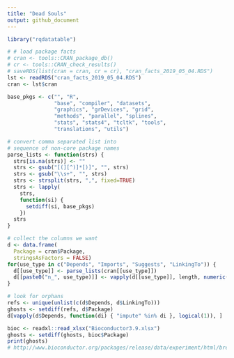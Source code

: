 ```yaml
---
title: "Dead Souls"
output: github_document
---
```


```r
library("rqdatatable")

# # load package facts
# cran <- tools::CRAN_package_db()
# cr <- tools::CRAN_check_results()
# saveRDS(list(cran = cran, cr = cr), "cran_facts_2019_05_04.RDS")
lst <- readRDS("cran_facts_2019_05_04.RDS")
cran <- lst$cran
```


```r
base_pkgs <- c("", "R", 
               "base", "compiler", "datasets", 
               "graphics", "grDevices", "grid",
               "methods", "parallel", "splines", 
               "stats", "stats4", "tcltk", "tools",
               "translations", "utils")

# convert comma separated list into
# sequence of non-core package names
parse_lists <- function(strs) {
  strs[is.na(strs)] <- ""
  strs <- gsub("[(][^)]*[)]", "", strs)
  strs <- gsub("\\s+", "", strs)
  strs <- strsplit(strs, ",", fixed=TRUE)
  strs <- lapply(
    strs,
    function(si) {
      setdiff(si, base_pkgs)
    })
  strs
}

# collect the columns we want
d <- data.frame(
  Package = cran$Package,
  stringsAsFactors = FALSE)
for(use_type in c("Depends", "Imports", "Suggests", "LinkingTo")) {
  d[[use_type]] <- parse_lists(cran[[use_type]])
  d[[paste0("n_", use_type)]] <- vapply(d[[use_type]], length, numeric(1))
}
```

```r
# look for orphans
refs <- unique(unlist(c(d$Depends, d$LinkingTo)))
ghosts <- setdiff(refs, d$Package)
d[vapply(d$Depends, function(di) { "impute" %in% di }, logical(1)), ]

bioc <- readxl::read_xlsx("Bioconductor3.9.xlsx")
ghosts <- setdiff(ghosts, bioc$Package)
print(ghosts)
# http://www.bioconductor.org/packages/release/data/experiment/html/breastCancerVDX.html
```

